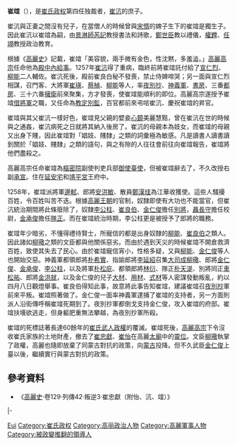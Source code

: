 {{東亞男性歷史人物
|名稱 =崔竩
|身份 =高麗[[武人政權|武人政權]]掌權者<br /><small>（1257年—1258年）</small>
|國家 =[[高麗國|高麗國]]
|政權 =[[崔氏政權|崔氏政權]]
|時代 =
|主君 =
|屆數 =
|最高職務 =借將軍右副承宣兼教定別監
|前任 =[[崔沆_(高麗武臣)|崔沆]]
|繼任 =[[金俊_(高麗)|金俊]]（武臣政權）
|圖片名稱 =
|圖片大小 =
|圖片說明 =
|姓 =
|名 =
|姓名 =崔竩
|字 =
|封爵 =
|封號 =
|位階 =
|封地 =
|旗籍 =<!--清朝旗人專用-->
|氏族 =
|籍貫 =
|本貫 =[[牛峯崔氏|牛峯崔氏]]
|府邸 =
|世系 = 
|初名 =
|乳名 =<!--日本、朝鮮、琉球以外人物用-->
|幼名 =<!--日本人用-->
|兒名 =<!--朝鮮人用-->
|童名 =<!--琉球人用-->
|小字 =
|別名 =
|號 =
|法號 =
|院號 =
|其他名號 =
|出生日期 =？
|出生地點 =高麗
|婚年 =
|逝世年 =1258年
|逝世地 =高麗[[江華島|江華島]]
|諡號 =
|墓葬 =
|祠廟 =
|父親 =[[崔沆_(高麗武臣)|崔沆]]
|嫡母 =
|母親 =[[宋㥠|宋㥠]]的婢子
|繼母=
|元配 =
|正室 =
|妻 =
|繼室 =
|平妻 =
|側室 =
|元配之父 =
|元配之嫡母 =
|元配之母 =
|正室之父 =
|正室之嫡母 =
|正室之母 =
|妻之父 =
|妻之嫡母 =
|妻之母 =
|繼室之父 =
|繼室之嫡母 =
|繼室之母 =
|兄弟 =
|姊妹 =
|同胞兄弟 =
|同胞姊妹 =
|異母兄弟 =
|異母姊妹 =
|異父兄弟 =
|異父姊妹 =
|嫡子 =
|嫡女 =
|庶子 =
|庶女 =
|其他親屬 =
|出身 = <!---此处指科举出身--->
|功名 = 
|經歷 =崔沆執政時代：殿中內給事<br />[[高麗高宗|高宗]]四十四年：借將軍、教定別監<br />高宗四十五年：右副承宣
|著作 =
|注釋 =
}}
{{Infobox Korean name
|hangul=최의
|hanja=崔竩
|rr=Choe Ui 
|mr=Ch'oe Ŭi 
}}
'''崔竩'''（{{bd|？||1258年|catIdx=C}}），是[[崔氏政权|崔氏政权]]第四任独裁者，[[崔沆_(高麗武臣)|崔沆]]的庶子。

崔沆與正妻之間沒有兒子，在當僧人的時候曾與[[宋㥠|宋㥠]]的婢子生下的崔竩是獨生子。因此崔沆以崔竩為嗣，由[[景淋師|景淋師]][[芮記|芮記]]教授書法和詩歌，[[鄭世臣|鄭世臣]]教以禮儀，[[權韙|權韙]]、[[任翊|任翊]]教授政治教育。

根據《[[高麗史|高麗史]]》記載，崔竩「美容貌，兩手微有金色，性沈黙，多羞澁。」[[高麗高宗|高麗高宗]]任命他為[[殿中內給事|殿中內給事]]。1257年[[崔沆_(高麗武臣)|崔沆]]得了重病，臨終前將崔竩託付給了[[宣仁烈|宣仁烈]]、[[柳能|柳能]]二人輔佐。崔沆死後，殿前崔良白秘不發喪，禁止侍婢啼哭；另一面與宣仁烈相謀，召門客、大將軍[[崔瑛|崔瑛]]、[[蔡楨|蔡楨]]、[[柳能|柳能]]等人，率[[夜別抄|夜別抄]]、[[神義軍|神義軍]]、[[書房_(高麗)|書房]]、三番[[都房|都房]]、三十六番[[擁衛|擁衛]]前來聚集，方才發喪，使崔竩能順利的即位。高麗高宗遂授予崔竩[[借將軍|借將軍]]之職，又任命為[[教定別監|教定別監]]，百官都前來弔唁崔沆、慶祝崔竩的昇官。

崔竩與其父崔沆一樣好色，崔竩見父親的嬖妾[[心鏡|心鏡]]美麗慧黠，曾在崔沆在世的時候與之通姦，崔沆病死之日就將其納入後房了。崔沆的母親本為妓女，而崔竩的母親又出身下賤，因此崔竩對「娼妓、賤隸」之類的詞彙極為敏感。凡是讀書人讀書讀到關於「娼妓、賤隸」之類的語句，與之有隙的人往往會前往向崔竩報告，崔竩將他們盡殺之。

高麗高宗任命崔竩為[[樞密院|樞密院]]副使判吏兵部[[御使|御使]][[臺使|臺使]]，但被崔竩辭去了，不久改授右副[[承宣|承宣]]。住在[[延安宅|延安宅]]和[[靖平宮|靖平宮]]王府中。

1258年，崔竩派將軍[[邊軾|邊軾]]、郎將[[安洪敏|安洪敏]]、散員[[鄭漢珪|鄭漢珪]]為江華收獲使。這些人騷擾百姓，令百姓叫苦不迭。根據[[高麗王朝|高麗王朝]]的官制，奴隸即使有大功也不能當官，但崔沆統治期間將此條廢除了，奴隸[[李公柱|李公柱]]、[[崔良伯|崔良伯]]、[[金仁俊|金仁俊]]擔任[[別將|別將]]，[[聶長守|聶長守]]擔任校尉，[[金承俊|金承俊]]擔任[[隊正|隊正]]。而在崔竩統治時期，李公柱更是被授予了郎將的職務。

崔竩年少暗劣，不懂得禮待賢士，所寵信的都是出身奴隸的[[柳能|柳能]]、[[崔良伯|崔良伯]]之類人。因此諸如[[柳璥|柳璥]]之類的文臣都與他關係惡劣。而由於遇到天災的時候崔竩不開倉救濟百姓，致使其失去了民心。由於崔竩寵信宵小，性格多疑，又與[[柳能|柳能]]、[[金仁俊|金仁俊]]等人也開始交惡。神義軍都領郎將[[朴希實|朴希實]]、指諭郎將[[李延紹|李延紹]]召集[[大司成|大司成]][[柳璥|柳璥]]、郎將[[金仁俊|金仁俊]]、[[金承俊|金承俊]]、[[李公柱|李公柱]]，以及將軍[[朴松庇|朴松庇]]、都領郎將[[林衍|林衍]]、隊正[[朴天湜|朴天湜]]、別將同正[[車松祐|車松祐]]、郎將[[金洪就|金洪就]]，以及金仁俊的兒子[[金大材|大材]]、[[金用材|用材]]、[[金式材|式材]]等人密謀發動叛亂，約以四月八日觀燈舉事。崔良伯得知此事，故意將此事告知崔竩，建議崔竩召[[夜別抄|夜別抄]]軍前來平叛。崔竩照著做了。金仁俊一面率神義軍逮捕了崔竩的支持者，另一方面則派人沿街傳呼稱崔竩死期到了。夜別抄軍都倒戈支持金仁俊，攻入崔竩的府邸。崔竩扶墻欲逃走，但身軀肥重無法攀越，為夜別抄軍所殺。

崔竩的死標誌著長達60餘年的[[崔氏政權|崔氏武人政權]]的覆滅。崔竩死後，[[高麗高宗|高麗高宗]]下令沒收崔氏家族的土地財產，撤去了[[崔忠獻|崔忠獻]]、[[崔怡|崔怡]]在高麗[[太廟|太廟]]中的[[靈位|靈位]]。文臣[[柳璥|柳璥]]執掌了政權，高麗也隨即放棄了同蒙古對抗的政策，向[[元朝|蒙古]]投降。但不久武臣[[金仁俊|金仁俊]]上臺以後，繼續實行與蒙古對抗的政策。

==參考資料==
*《[[高麗史|高麗史]]·卷129·列傳42·叛逆3·崔忠獻（附怡、沆、竩）》

{{s-start}}
{{s-before|rows=2|父[[崔沆_(高麗武臣)|崔沆]]}}
{{s-ttl|title=[[武人政權|武人政權掌權者]]|years=1257年－1258年}}
{{s-after|[[柳璥|柳璥]]}}
|-
{{s-ttl|title=[[崔氏政權|崔氏政權掌權者]]|years=1257年－1258年}}
{{s-none|無|崔氏政權滅亡}}
{{end}} 
{{武臣政權執政者}}
{{DEFAULTSORT:Choi}}
[[Category:崔姓|Eui]]
[[Category:崔氏政权|Category:崔氏政权]]
[[Category:高丽政治人物|Category:高丽政治人物]]
[[Category:高麗軍事人物|Category:高麗軍事人物]]
[[Category:被政變推翻的領導人|Category:被政變推翻的領導人]]